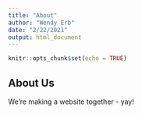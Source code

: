 ```yaml
---
title: "About"
author: "Wendy Erb"
date: "2/22/2021"
output: html_document
---
```


```r
knitr::opts_chunk$set(echo = TRUE)
```

## About Us

We're making a website together - yay!

